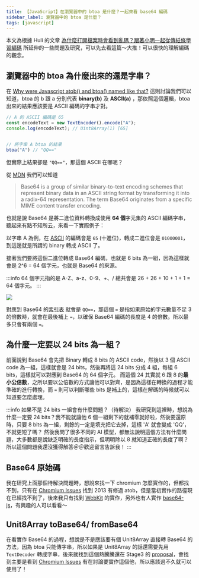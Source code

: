 ```yaml
---
title: 【JavaScript】在瀏覽器中的 btoa 是什麼？一起來看 base64 編碼
sidebar_label: 瀏覽器中的 btoa 是什麼？
tags: [javascript]
---
```




本文為根據 Huli 的文章 [為什麼打開檔案時會看到亂碼？跟著小明一起從傳紙條學習編碼](https://life.huli.tw/2022/05/20/what-is-encoding-ascii-unicode-utf8-5fe55a98bee0/) 所延伸的一些問題及研究，可以先去看這篇～大推！可以很快的理解編碼的觀念。

## 瀏覽器中的 btoa 為什麼出來的還是字串？

在 [Why were Javascript atob() and btoa() named like that?](https://stackoverflow.com/questions/33854103/why-were-javascript-atob-and-btoa-named-like-that)  這則討論我們可以知道，btoa 的 b 跟 a 分別代表 **binary(b)** 及 **ASCII(a)** ，那依照這個邏輯，btoa 出來的結果應該要是 ASCII 編碼的字串才對。

```js
// A 的 ASCII 編碼是 65
const encodeText = new TextEncoder().encode("A");
console.log(encodeText); // Uint8Array(1) [65]


// 將字串 A btoa 的結果
btoa("A") // "QQ==" 
```

但實際上結果卻是 `"QQ=="`，那這個 ASCII 在哪呢？

從 [MDN](https://developer.mozilla.org/en-US/docs/Glossary/Base64) 我們可以知道

>Base64 is a group of similar binary-to-text encoding schemes that represent binary data in an ASCII string format by transforming it into a radix-64 representation. The term Base64 originates from a specific MIME content transfer encoding.

也就是說 Base64 是將二進位資料轉換成使用 **64 個**字元集的 ASCII 編碼字串，聽起來有點不知所云，來看一下實際例子：

以字串 A 為例，在 [ASCII](https://zh.wikipedia.org/zh-tw/ASCII) 的編碼會是 `65` (十進位)，轉成二進位會是 `01000001`，到這邊就是所謂的 binary 轉成 ASCII 了。

接著我們要將這個二進位轉成 Base64 編碼，也就是 6 bits 為一組，因為這樣就會是 2^6 = 64 個字元，也就是 Base64 的來源。

:::info
64 個字元指的是 A-Z、a-z、0-9、+、/ 總共會是 26 + 26 + 10 + 1 + 1 = 64 個字元。
:::

<Img src={image_1} />

對應到 Base64 的[索引表](https://zh.wikipedia.org/zh-tw/Base64) 就會是 `QQ==`，那這個 `=` 是指如果原始的字元數量不足 3 的倍數時，就會在最後補上 `=`，以確保 Base64 編碼的長度是 4 的倍數。所以最多只會有兩個 `=`。


## 為什麼一定要以 24 bits 為一組？

前面說到 Base64 會先把 Binary 轉成 8 bits 的 ASCII code，然後以 3 個 ASCII code 為一組，這樣就會是 24 bits，然後再將這 24 bits 分成 4 組，每組 6 bits，這樣就可以對應到 Base64 的 64 個字元。
而這個 24 其實就 6 跟 8 的**最小公倍數**，之所以要以公倍數的方式讓他可以對齊，是因為這樣在轉換的過程才能準確的進行轉換，而 `=` 則可以判斷哪些 bits 是補上的，這樣在解碼的時候就可以知道要怎麼處理。

:::info 如果不是 24 bits 一組會有什麼問題？（待解決）
我研究到這裡時，想說為什麼一定要 24 bits？我不能就讓他 6 個一組剩下的就補零就好啦，然後要還原時，只要 8 bits 為一組，剩餘的一定是填充把它去掉，這樣 'A' 就會變成 'QQ'，不就更短了嗎？
然後我問了很多不同的 AI 模型，都無法說明這個方法有什麼問題，大多數都是說缺乏明確的長度指示，但明明除以 8 就知道正確的長度了啊？所以這個問題我還沒獲得解答＠＠歡迎留言告訴我！
:::


## Base64 原始碼

我在研究上面那個待解決問題時，想說來找一下 chromium 怎麼實作的，但都找不到，只有在 [Chromium Issues](https://issues.chromium.org/issues/40339718) 找到 2013 有修過 atob，但是當初實作的路徑現在已經找不到了，後來我只有找到 [WebKit](https://github.com/WebKit/WebKit/blob/152b90c32f5dec65fa0a6d30bfb7e9f934fd7b5d/Source/WebCore/page/WindowOrWorkerGlobalScope.cpp#L41) 的實作，另外也有人實作 [base64-js](https://github.com/beatgammit/base64-js/blob/master/index.js)，有興趣的人可以看看～

## Unit8Array toBase64/ fromBase64

在看實作 Base64 的過程，想說是不是應該要有個 Unit8Array 直接轉 Base64 的方法，因為 btoa 只能傳字串，所以如果是 Unit8Array 的話還需要先用 `TextDecoder` 轉成字串，後來就找到這個熱騰騰還在 Stage3 的 [proposal](https://github.com/tc39/proposal-arraybuffer-base64)，會找到主要是看到 [Chromium Issues](https://issues.chromium.org/issues/42204568) 有在討論要實作這個他，所以應該過不久就可以使用了！




